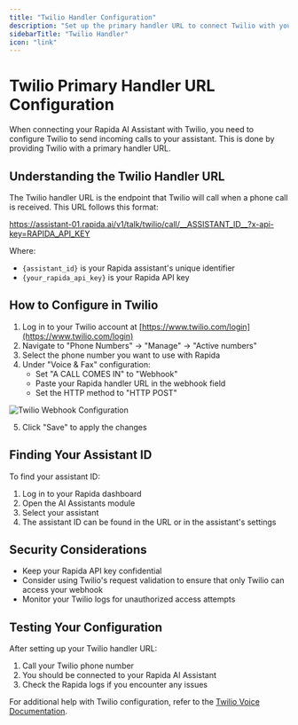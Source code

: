 ```yaml
---
title: "Twilio Handler Configuration"
description: "Set up the primary handler URL to connect Twilio with your assistant"
sidebarTitle: "Twilio Handler"
icon: "link"
---
```


# Twilio Primary Handler URL Configuration

When connecting your Rapida AI Assistant with Twilio, you need to configure Twilio to send incoming calls to your assistant. This is done by providing Twilio with a primary handler URL.

## Understanding the Twilio Handler URL

The Twilio handler URL is the endpoint that Twilio will call when a phone call is received. This URL follows this format:

https://assistant-01.rapida.ai/v1/talk/twilio/call/__ASSISTANT_ID__?x-api-key=RAPIDA_API_KEY


Where:
- `{assistant_id}` is your Rapida assistant's unique identifier
- `{your_rapida_api_key}` is your Rapida API key


## How to Configure in Twilio

1. Log in to your Twilio account at [https://www.twilio.com/login](https://www.twilio.com/login)
2. Navigate to "Phone Numbers" → "Manage" → "Active numbers"
3. Select the phone number you want to use with Rapida
4. Under "Voice & Fax" configuration:
   - Set "A CALL COMES IN" to "Webhook"
   - Paste your Rapida handler URL in the webhook field
   - Set the HTTP method to "HTTP POST"


![Twilio Webhook Configuration](/images/twilio-webhook-config.png)

5. Click "Save" to apply the changes

## Finding Your Assistant ID

To find your assistant ID:
1. Log in to your Rapida dashboard
2. Open the AI Assistants module
3. Select your assistant
4. The assistant ID can be found in the URL or in the assistant's settings

## Security Considerations

- Keep your Rapida API key confidential
- Consider using Twilio's request validation to ensure that only Twilio can access your webhook
- Monitor your Twilio logs for unauthorized access attempts

## Testing Your Configuration

After setting up your Twilio handler URL:
1. Call your Twilio phone number
2. You should be connected to your Rapida AI Assistant
3. Check the Rapida logs if you encounter any issues

For additional help with Twilio configuration, refer to the [Twilio Voice Documentation](https://www.twilio.com/docs/voice).
